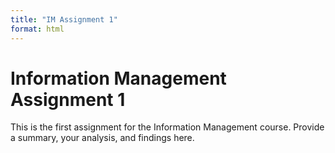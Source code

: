 ```yaml
---
title: "IM Assignment 1"
format: html
---
```


# Information Management Assignment 1

This is the first assignment for the Information Management course. Provide a summary, your analysis, and findings here.
